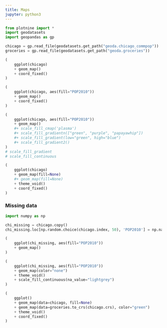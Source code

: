 ```yaml
---
title: Maps
jupyter: python3
---
```


```python
from plotnine import *
import geodatasets
import geopandas as gp

chicago = gp.read_file(geodatasets.get_path("geoda.chicago_commpop"))
groceries = gp.read_file(geodatasets.get_path("geoda.groceries"))

```

```python
(
    ggplot(chicago)
    + geom_map() 
    + coord_fixed()
)

```

```python

(
    ggplot(chicago, aes(fill="POP2010"))
    + geom_map() 
    + coord_fixed()
)
```


```python
(
    ggplot(chicago, aes(fill="POP2010"))
    + geom_map()
    #+ scale_fill_cmap('plasma')
    #+ scale_fill_gradientn(["green", "purple", "papayawhip"])
    #+ scale_fill_gradient(low="green", high="blue")
    #+ scale_fill_gradient2()
)
# scale_fill_gradient
# scale_fill_continuous

```


```python
(
    ggplot(chicago)
    + geom_map(fill=None)
    #+ geom_map(fill=None)
    + theme_void()
    + coord_fixed()
)

```

### Missing data


```python
import numpy as np

chi_missing = chicago.copy()
chi_missing.loc[np.random.choice(chicago.index, 50), 'POP2010'] = np.nan

(
    ggplot(chi_missing, aes(fill="POP2010"))
    + geom_map()
)

```

```python
(
    ggplot(chi_missing, aes(fill="POP2010"))
    + geom_map(color="none")
    + theme_void()
    + scale_fill_continuous(na_value="lightgrey")
)
```

```python

(
    ggplot()
    + geom_map(data=chicago, fill=None)
    + geom_map(data=groceries.to_crs(chicago.crs), color="green")
    + theme_void()
    + coord_fixed()
)

```

